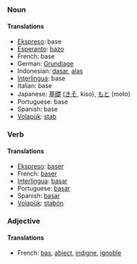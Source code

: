 === Noun ===
==== Translations ====
*[[Ekspreso]]: base
*[[Esperanto]]: [[bazo]]
*French: base 
*German: [[Grundlage]] 
*Indonesian: [[dasar]], [[alas]]
*[[Interlingua]]: base 
*Italian: base 
*Japanese: [[基礎]] ([[きそ]], kiso), [[もと]] (moto)
*Portuguese: base 
*Spanish: base 
*[[Volapük]]: [[stab]]

=== Verb === 
==== Translations ====
*[[Ekspreso]]: [[baser]]
*French: [[baser]] 
*[[Interlingua]]: [[basar]] 
*Portuguese: [[basar]] 
*Spanish: [[basar]] 
*[[Volapük]]: [[stabön]]

=== Adjective ===
==== Translations ====
*French: [[bas]], [[abject]], [[indigne]], [[ignoble]]